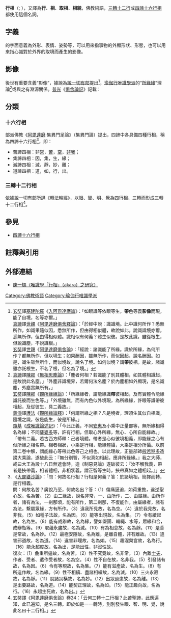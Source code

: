 '''行相'''（{{lang-sa|{{IAST|ākāra}}}}; {{lang-pi|{{IAST|ākāra}}}}），又譯為'''行'''、'''相'''、'''取相'''、'''相貌'''，佛教術語，[[三轉十二行|三轉十二行]]或[[四諦|四諦十六行相]]都使用這個名詞。

==字義==
{{lang-sa|{{IAST|ākāra}}}}的字面意義為外形、表情、姿勢等，可以用來指事物的外顯形狀、形態，也可以用來指心識對於外界的取境而產生的影像。
==影像==
後世有重要含義“影像”，據說為[[說一切有部|說一切有部]]提出<ref name="dai">
[[玄奘|玄奘]]譯[[塞建陀羅|塞建陀羅]]《[[入阿毘達磨論|入阿毘達磨論]]》：「如眼識等依眼等生，'''帶'''色等義'''影像'''而現，能了自境，名等亦爾。」<br />
[[真諦|真諦]]譯[[世親|世親]]《[[阿毘達磨俱舍釋論|阿毘達磨俱舍釋論]]》：「於經中說：識識境。此中識何所作？悉無所作，如識果隨似因，悉無所作，但由得相似體，故說如此。說識識境亦爾，悉無所作，但由得相似體。識相似有何義？體生似彼。是故此識，雖從根生，但說識塵，不說識根。」<br />
[[玄奘|玄奘]]譯[[世親|世親]]《[[阿毘達磨俱舍論|阿毘達磨俱舍論]]》：「經說：諸識能了所緣。識於所緣，為何所作？都無所作，但以境生；如果酬因，雖無所作，而似因起，說名酬因。如是，識生雖無所作，而似境故，說名了境。如何似境？謂'''帶'''彼相。是故，諸識雖亦託根生，不名了根，但名為了境。」
</ref>，[[瑜伽行唯識學派|瑜伽行唯識學派]]的“[[所緣緣|所緣緣]]”理論<ref>
[[真諦|真諦]]譯[[陳那|陳那]]《[[無相思塵論|無相思塵論]]》：「塵者何相？若識能了別其體相，如其體相識起，是故說此名塵。」「外塵非識境界，若爾何法名塵？於內塵相如外顯現，是名識塵，外塵實無所有。」<br />
[[玄奘|玄奘]]譯[[陳那|陳那]]《[[觀所緣緣論|觀所緣緣論]]》：「所緣緣者，謂能緣識'''帶'''彼相起，及有實體令能緣識託彼而生色等。」「外境雖無，而有內色似外境現，為所緣緣，許眼等識帶彼相起，及從彼生，具二義故。」<br />
[[義淨|義淨]]譯[[護法_(人名)|護法]]《[[觀所緣論釋|觀所緣論釋]]》：「何謂所緣之相？凡是境者，理須生其似自相識，隨境之識，彼是能生，彼是所緣。」<br />
[[窺基|窺基]]《[[成唯識論述記|成唯識論述記]]》：「今此正義，不同[[安惠|安惠]]及小乘中正量部等，無所緣相得名為緣；不同[[薩婆多|薩婆多]]等，許有行相，但取心外所緣，無心、心所自能緣故。」「帶有二義。若古西方師釋：己者境體。帶者是心似彼境相義，即能緣之心有似所緣之相名帶。相者相狀，小乘是行相，能緣體攝，大乘是相分所攝。以前第二卷中解，謂能緣心等帶此色等己之相也。以此理故，正量部師[[般若毬多|般若毬多]]造謗大乘論，遂破此云：『無分別智，不似真如相起，應非所緣緣。』我之大師，戒曰大王為設十八日無遮會時，造《制惡見論》遂破彼云：『汝不解我義，帶者是挾帶義，相者體相，非相狀義，謂正智等生時，挾帶真如之體相起。』」
</ref>或與之有淵源關係。[[普光|普光]]《[[俱舍論記|俱舍論記]]》記載：{{Cquote|言行相者，謂心、心所，其體清淨，但對前境，不由作意，法爾任運，'''影像'''顯現，如清池明鏡，眾像皆現。……故《[[入阿毘達磨論|入阿毘達磨]]》第二云：『如眼識等依眼等生，帶色等義影像而現，能了自境。』<ref name="dai" />……謂彼心等對境之時，有影像現，據此義，邊名為能緣，境名所緣。以心、心所緣境之時，非如燈焰舒光至境，亦非如鉗押取彼物，據影現義，名能、所緣。……若依[[正量部|正量部]]：心、心所法，亦直緣前境，無別行相現心等上。不同說一切有部，不變[[相分|相分]]，復不同大乘。}}
==分類==
===十六行相===
部派佛教《[[阿毘達磨|阿毘達磨]]·集異門足論》（集異門論）提出，四諦中各具備四種行相，稱為四諦十六行相<ref>《[[大毘婆沙論|大毘婆沙論]]》：「問：何故名行相？行相是何義？答：於諸境相，簡擇而轉，是行相義。<br />問：何故名苦？廣說乃至，何故名出？答：（1）傷痛逼迫，如荷重擔，違逆聖心故，名為苦。（2）由二緣故，說名非常，一、由所作，二、由屬緣。由所作者，諸有為法，一剎那頃，能有所作，第二剎那，不復能作。由屬緣者，諸有為法，繫屬眾緣，方有所作。（3）違我所見故，名為空。（4）違於我見故，名非我。（5）如種子法故，名為因。（6）能等出現故，名為集。（7）令有續起故，名為生。（8）能有成辦故，名為緣，譬如埿團、輪繩、水等，眾緣和合，成辦瓶等。（9）取蘊永盡故，名為滅。（10）有為相息故，名為靜。（11）是善是常故，名為妙。（12）最極安隱故，名為離，是離自體，非有離故。（13）違害邪道故，名為道。（14）違害非理故，名為如。（15）趣涅槃宮故，名為行。（16）能永超度故，名為出，是能出性，非沒性故。<br />復次：（1）麁重所逼故，名為苦。（2）性不究竟故，名非常。（3）內離[[士夫|士夫]]、作者、受者、遣作受者故，名為空。（4）性不自在故，名非我。（5）引發諸有故，名為因。（6）令有等現故，名為集。（7）能有滋產故，名為生。（8）有所造作故，名為緣。（9）性不相續、盡諸相續故，名為滅。（10）三火永寂故，名為靜。（11）脫諸災橫故，名為妙。（12）出眾過患故，名為離。（13）是出要路故，名為道。（14）能契正理故，名為如。（15）能正趣向故，名為行。（16）永超生死故，名為出。」</ref>，即：
*苦諦四相：非[[常_(佛教)|常]]，[[苦_(佛教)|苦]]，[[空|空]]，[[非我|非我]]；
*集諦四相：因，集，生，緣；
*滅諦四相：滅，靜，妙，離；
*道諦四相：道，如，行，出。

===三轉十二行相===
依據說一切有部所誦《轉法輪經》，以[[眼_(佛教)|眼]]、[[智_(佛教)|智]]、[[明_(佛教)|明]]、[[覺_(佛教)|覺]]為四行相，三轉而形成三轉十二行相<ref>玄奘譯《阿毘達磨俱舍論》卷24：「云何三轉十二行相？此苦聖諦，此應遍知，此已遍知，是名三轉。即於如是一一轉時，別別發生眼、智、明、覺，說此名曰十二行相。」</ref>。

==參見==
*[[四諦|四諦十六行相]]

==註釋與引用==
{{reflist|2}}
==外部連結==
*[http://www3.nccu.edu.tw/~96154505/4-1.pdf 陳一標〈唯識學「行相」（ākāra）之研究〉] {{Wayback|url=http://www3.nccu.edu.tw/~96154505/4-1.pdf |date=20160304194436 }}
[[Category:佛教術語|Category:佛教術語]]
[[Category:瑜伽行唯識學派|Category:瑜伽行唯識學派]]
